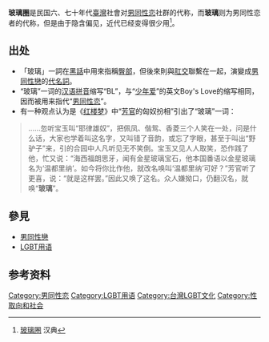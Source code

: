 '''玻璃圈'''是民国六、七十年代[[臺灣|臺灣]]社會对[[男同性恋|男同性恋]]社群的代称，而'''玻璃'''则为男同性恋者的代称，但是由于隐含偏见，近代已经变得很少用<ref>[https://www.zdic.net/hans/玻璃圈 玻璃圈] {{Wayback|url=https://www.zdic.net/hans/%E7%8E%BB%E7%92%83%E5%9C%88 |date=20211118120921 }} 汉典</ref>。

== 出处 ==
*「玻璃」一詞在[[黑話|黑話]]中用來指稱[[臀部|臀部]]，但後來則與[[肛交|肛交]]聯繫在一起，演變成[[男同性戀|男同性戀]]的[[代名詞|代名詞]]。
* “玻璃”一词的[[汉语拼音|汉语拼音]]缩写“BL”，与“[[少年爱|少年爱]]”的英文Boy's Love的缩写相同，因而被用来指代“[[男同性恋|男同性恋]]”。
* 有一种观点认为是《[[红楼梦|红楼梦]]》中“[[芳官|芳官]]的匈奴扮相”引出了“玻璃”一词：

<blockquote>
……忽听宝玉叫“耶律雄奴”，把佩凤、偕鸳、香菱三个人笑在一处，问是什么话，大家也学着叫这名字，又叫错了音韵，或忘了字眼，甚至于叫出“野驴子”来，引的合园中人凡听见无不笑倒。宝玉又见人人取笑，恐作践了他，忙又说：“海西福朗思牙，闻有金星玻璃宝石，他本国番语以金星玻璃名为‘温都里纳’。如今将你比作他，就改名唤叫‘温都里纳’可好？”芳官听了更喜，说：“就是这样罢。”因此又唤了这名。众人嫌拗口，仍翻汉名，就唤“'''玻璃'''”。
</blockquote>

== 參見 ==
* [[男同性戀|男同性戀]]
* [[LGBT用语|LGBT用语]]

== 参考资料 ==
{{Portal|社会学|LGBT}}
{{Reflist}}

{{LGBT}}

[[Category:男同性恋|Category:男同性恋]]
[[Category:LGBT用语|Category:LGBT用语]]
[[Category:台灣LGBT文化|Category:台灣LGBT文化]]
[[Category:性取向和社会|Category:性取向和社会]]